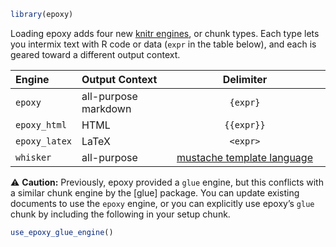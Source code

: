 ```r
library(epoxy)
```

Loading epoxy adds four new [knitr engines][knitr-engines], or chunk types.
Each type lets you intermix text with R code or data (`expr` in the table below),
and each is geared toward a different output context.

| Engine        | Output Context       |               Delimiter               |
| :------------ | :------------------- | :-----------------------------------: |
| `epoxy`       | all-purpose markdown |               `{expr}`                |
| `epoxy_html`  | HTML                 |              `{{expr}}`               |
| `epoxy_latex` | LaTeX                |               `<expr>`                |
| `whisker`     | all-purpose          | [mustache template language][whisker] |

⚠️ **Caution:** Previously, epoxy provided a `glue` engine,
but this conflicts with a similar chunk engine by the [glue] package.
You can update existing documents to use the `epoxy` engine,
or you can explicitly use epoxy's `glue` chunk
by including the following in your setup chunk.

```r
use_epoxy_glue_engine()
```

[whisker]: https://mustache.github.io/
[knitr-engines]: https://bookdown.org/yihui/rmarkdown/language-engines.html
